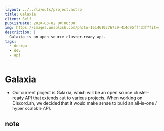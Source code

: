 ```yaml
---
layout: ../../layouts/project.astro
title: Galaxia
client: Self
publishDate: 2020-03-02 00:00:00
img: https://images.unsplash.com/photo-1614680376739-414d95ff43df?fit=crop&w=1400&h=700&q=75
description: |
  Galaxia is an open source cluster-ready api.
tags:
  - design
  - dev
  - api
---
```


# Galaxia

- Our current project is Galaxia, which will be an open source cluster-ready API that extends out to various projects. When working on Discord.sh, we decided that it would make sense to build an all-in-one / hyper scalable API. 


## note